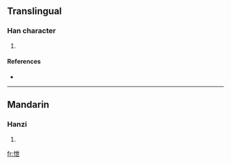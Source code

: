 ==Translingual==

===Han character===
{{Han char|rn=61|rad=心|as=05|sn=8|four=|canj=心心廿 (PPT)}}

# {{defn|Han|sort=心05}}

====References====
* {{Han ref|kx=0379.110|dkj=10425|dj=0707.190|hdz=42283.080|uh=6008|ud=24584}}

----

==Mandarin==

===Hanzi===
{{cmn-hanzi|pin=[[yì]] ([[yi4]])|wg=i<sup>4</sup>}}

# {{defn|Mandarin|sort=心05}}

[[fr:怈]]